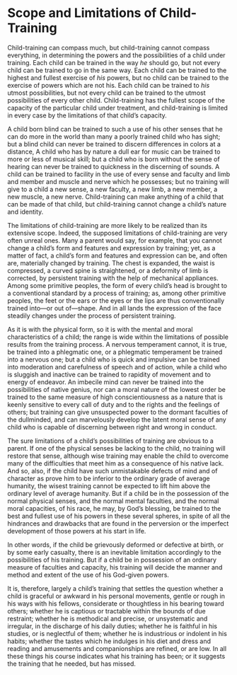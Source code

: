 # Scope and Limitations of Child-Training

Child-training can compass much, but child-training cannot compass everything, in determining the powers and the possibilities of a child under training. Each child can be trained in the way *he* should go, but not every child can be trained to go in the same way. Each child can be trained to the highest and fullest exercise of *his* powers, but no child can be trained to the exercise of powers which are not his. Each child can be trained to *his* utmost possibilities, but not every child can be trained to the utmost possibilities of every other child. Child-training has the fullest scope of the capacity of the particular child under treatment, and child-training is limited in every case by the limitations of that child's capacity.

A child born blind can be trained to such a use of his other senses that he can do more in the world than many a poorly trained child who has sight; but a blind child can never be trained to discern differences in colors at a distance, A child who has by nature a dull ear for music can be trained to more or less of musical skill; but a child who is born without the sense of hearing can never be trained to quickness in the discerning of sounds. A child can be trained to facility in the use of every sense and faculty and limb and member and muscle and nerve which he possesses; but no training will give to a child a new sense, a new faculty, a new limb, a new member, a new muscle, a new nerve. Child-training can make anything of a child that can be made of that child, but child-training cannot change a child's nature and identity.

The limitations of child-training are more likely to be realized than its extensive scope. Indeed, the supposed limitations of child-training are very often unreal ones. Many a parent would say, for example, that you cannot change a child's form and features and expression by training; yet, as a matter of fact, a child's form and features and expression can be, and often are, materially changed by training. The chest is expanded, the waist is compressed, a curved spine is straightened, or a deformity of limb is corrected, by persistent training with the help of mechanical appliances. Among some primitive peoples, the form of every child's head is brought to a conventional standard by a process of training; as, among other primitive peoples, the feet or the ears or the eyes or the lips are thus conventionally trained into—or out of—shape. And in all lands the expression of the face steadily changes under the process of persistent training.

As it is with the physical form, so it is with the mental and moral characteristics of a child; the range is wide within the limitations of possible results from the training process. A nervous temperament cannot, it is true, be trained into a phlegmatic one, or a phlegmatic temperament be trained into a nervous one; but a child who is quick and impulsive can be trained into moderation and carefulness of speech and of action, while a child who is sluggish and inactive can be trained to rapidity of movement and to energy of endeavor. An imbecile mind can never be trained into the possibilities of native genius, nor can a moral nature of the lowest order be trained to the same measure of high conscientiousness as a nature that is keenly sensitive to every call of duty and to the rights and the feelings of others; but training can give unsuspected power to the dormant faculties of the dullminded, and can marvelously develop the latent moral sense of any child who is capable of discerning between right and wrong in conduct.

The sure limitations of a child's possibilities of training are obvious to a parent. If one of the physical senses be lacking to the child, no training will restore that sense, although wise training may enable the child to overcome many of the difficulties that meet him as a consequence of his native lack. And so, also, if the child have such unmistakable defects of mind and of character as prove him to be inferior to the ordinary grade of average humanity, the wisest training cannot be expected to lift him above the ordinary level of average humanity. But if a child be in the possession of the normal physical senses, and the normal mental faculties, and the normal moral capacities, of his race, he may, by God's blessing, be trained to the best and fullest use of his powers in these several spheres, in spite of all the hindrances and drawbacks that are found in the perversion or the imperfect development of those powers at his start in life.

In other words, if the child be grievously deformed or defective at birth, or by some early casualty, there is an inevitable limitation accordingly to the possibilities of his training. But if a child be in possession of an ordinary measure of faculties and capacity, his training will decide the manner and method and extent of the use of his God-given powers.

It is, therefore, largely a child's training that settles the question whether a child is graceful or awkward in his personal movements, gentle or rough in his ways with his fellows, considerate or thoughtless in his bearing toward others; whether he is captious or tractable within the bounds of due restraint; whether he is methodical and precise, or unsystematic and irregular, in the discharge of his daily duties; whether he is faithful in his studies, or is neglectful of them; whether he is industrious or indolent in his habits; whether the tastes which he indulges in his diet and dress and reading and amusements and companionships are refined, or are low. In all these things his course indicates what his training has been; or it suggests the training that he needed, but has missed.